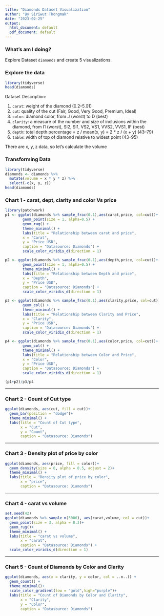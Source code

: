 ---
title: "Diamonds Dataset Visualization"
author: "By Siriwut Thongmak"
date: "2023-02-25"
output:
  html_document: default
  pdf_document: default
---

### What's am I doing?

Explore Dataset `diamonds` and create 5 visualizations.

### Explore the data
```{r message = FALSE, warning=FALSE}
library(tidyverse)
head(diamonds)
```

Dataset Description:

1. `carat`: weight of the diamond (0.2--5.01)
2. `cut`: quality of the cut (Fair, Good, Very Good, Premium, Ideal)
3. `color`: diamond color, from J (worst) to D (best)
4. `clarity`: a measure of the number and size of inclusions within the diamond, from I1 (worst), SI2,                  SI1, VS2, VS1, VVS2, VVS1, IF (best)
5. `depth`: total depth percentage = z / mean(x, y) = 2 * z / (x + y) (43--79)
6. `table`: width of top of diamond relative to widest point (43--95)

There are x, y, z data, so let's calculate the volume

### Transforming Data

```{r message = FALSE, warning=FALSE}
library(tidyverse)
diamonds <- diamonds %>%
  mutate(volume = x * y * z) %>%
  select(-c(x, y, z))
head(diamonds)
```


### Chart 1 - carat, dept, clarity and color Vs price
```{r chart1, fig.height=5, fig.width=10, message=FALSE, warning=FALSE}
library(patchwork)
p1 <- ggplot(diamonds %>% sample_frac(0.1),aes(carat,price, col=cut))+
        geom_point(size = 1, alpha=0.5) +
        geom_rug() +
        theme_minimal() +
        labs(title = "Relationship between carat and price",
        x = "Carat",
        y = "Price USD",
        caption = "Datasource: Diamonds") +
        scale_color_viridis_d(direction = 1)

p2 <- ggplot(diamonds %>% sample_frac(0.1),aes(depth,price, col=cut))+
        geom_point(size = 1, alpha=0.5) +
        theme_minimal() +
        labs(title = "Relationship between Depth and price",
        x = "Depth",
        y = "Price USD",
        caption = "Datasource: Diamonds") +
        scale_color_viridis_d(direction = 1)

p3 <- ggplot(diamonds %>% sample_frac(0.1),aes(clarity,price, col=cut))+
        geom_col() +
        theme_minimal() +
        labs(title = "Relationship between Clarity and Price",
        x = "Clarity",
        y = "Price USD",
        caption = "Datasource: Diamonds") +
        scale_color_viridis_d(direction = 1)

p4 <- ggplot(diamonds %>% sample_frac(0.1),aes(color,price, col=cut))+
        geom_col() +
        theme_minimal() +
        labs(title = "Relationship between Color and Price",
        x = "Color",
        y = "Price USD",
        caption = "Datasource: Diamonds") +
        scale_color_viridis_d(direction = 1)

(p1+p2)/p3/p4
```



---------------------------------------------------------------------------------------------

### Chart 2 - Count of Cut type

```{r chart2, message=FALSE, warning=FALSE}
ggplot(diamonds, aes(cut, fill = cut))+
  geom_bar(position = "dodge")+
  theme_minimal() +
  labs(title = "Count of Cut type",
       x = "Cut",
       y = "Count",
       caption = "Datasource: Diamonds")
```



---------------------------------------------------------------------------------------------

### Chart 3 - Density plot of price by color
```{r chart3, message=FALSE, warning=FALSE}
ggplot(diamonds, aes(price, fill = color))+
  geom_density(size = 0, alpha = 0.5, adjust = 2)+
  theme_minimal() +
  labs(title = "Density plot of price by color",
       x = "price",
       caption = "Datasource: Diamonds")
```



---------------------------------------------------------------------------------------------

### Chart 4 - carat vs volume

```{r chart4, message=FALSE, warning=FALSE}
set.seed(42)
ggplot(diamonds %>% sample_n(5000), aes(carat,volume, col = cut))+
  geom_point(size = 3, alpha = 0.3)+
  geom_rug()+
  theme_minimal() +
  labs(title = "carat vs volume",
       x = "carat",
       caption = "Datasource: Diamonds") +
  scale_color_viridis_d(direction = 1)
```



---------------------------------------------------------------------------------------------

### Chart 5 - Count of Diamonds by Color and Clarity

```{r chart5, message=FALSE, warning=FALSE}
ggplot(diamonds, aes(x = clarity, y = color, col = ..n..)) +
  geom_count() +
  theme_minimal()+
  scale_color_gradient(low = "gold",high="purple")+
  labs(title = "Count of Diamonds by Color and Clarity",
       x = "Clarity",
       y = "Color",
       caption = "Datasource: Diamonds")
```


